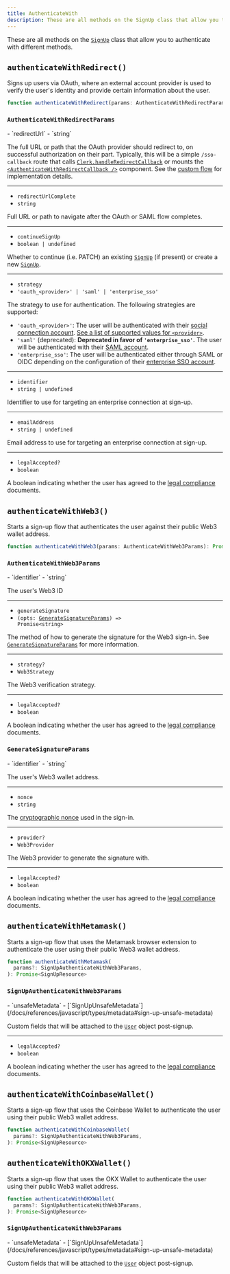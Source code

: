 ```yaml
---
title: AuthenticateWith
description: These are all methods on the SignUp class that allow you to authenticate with different methods.
---
```


These are all methods on the [`SignUp`][signup-ref] class that allow you to authenticate with different methods.

## `authenticateWithRedirect()`

Signs up users via OAuth, where an external account provider is used to verify the user's identity and provide certain information about the user.

```typescript
function authenticateWithRedirect(params: AuthenticateWithRedirectParams): Promise<void>
```

### `AuthenticateWithRedirectParams`

<Properties>
  - `redirectUrl`
  - `string`

  The full URL or path that the OAuth provider should redirect to, on successful authorization on their part. Typically, this will be a simple `/sso-callback` route that calls [`Clerk.handleRedirectCallback`](/docs/references/javascript/clerk/handle-navigation#handle-redirect-callback) or mounts the [`<AuthenticateWithRedirectCallback />`](/docs/components/control/authenticate-with-callback) component. See the [custom flow](/docs/custom-flows/oauth-connections) for implementation details.

  ---

  - `redirectUrlComplete`
  - `string`

  Full URL or path to navigate after the OAuth or SAML flow completes.

  ---

  - `continueSignUp`
  - `boolean | undefined`

  Whether to continue (i.e. PATCH) an existing [`SignUp`][signup-ref] (if present) or create a new [`SignUp`][signup-ref].

  ---

  - `strategy`
  - `'oauth_<provider>' | 'saml' | 'enterprise_sso'`

  The strategy to use for authentication. The following strategies are supported:

  - `'oauth_<provider>'`: The user will be authenticated with their [social connection account](/docs/authentication/social-connections/overview). [See a list of supported values for `<provider>`](/docs/references/javascript/types/oauth#o-auth-provider).
  - `'saml'` (deprecated): **Deprecated in favor of `'enterprise_sso'`.** The user will be authenticated with their [SAML account](/docs/authentication/enterprise-connections/overview#saml).
  - `'enterprise_sso'`: The user will be authenticated either through SAML or OIDC depending on the configuration of their [enterprise SSO account](/docs/authentication/enterprise-connections/overview).

  ---

  - `identifier`
  - `string | undefined`

  Identifier to use for targeting an enterprise connection at sign-up.

  ---

  - `emailAddress`
  - `string | undefined`

  Email address to use for targeting an enterprise connection at sign-up.

  ---

  - `legalAccepted?`
  - `boolean`

  A boolean indicating whether the user has agreed to the [legal compliance](/docs/authentication/configuration/legal-compliance) documents.
</Properties>

## `authenticateWithWeb3()`

Starts a sign-up flow that authenticates the user against their public Web3 wallet address.

```typescript
function authenticateWithWeb3(params: AuthenticateWithWeb3Params): Promise<SignUpResource>
```

### `AuthenticateWithWeb3Params`

<Properties>
  - `identifier`
  - `string`

  The user's Web3 ID

  ---

  - `generateSignature`
  - <code>(opts: [GenerateSignatureParams](#generate-signature-params)) => Promise\<string></code>

  The method of how to generate the signature for the Web3 sign-in. See [`GenerateSignatureParams`](#generate-signature-params) for more information.

  ---

  - `strategy?`
  - `Web3Strategy`

  The Web3 verification strategy.

  ---

  - `legalAccepted?`
  - `boolean`

  A boolean indicating whether the user has agreed to the [legal compliance](/docs/authentication/configuration/legal-compliance) documents.
</Properties>

### `GenerateSignatureParams`

<Properties>
  - `identifier`
  - `string`

  The user's Web3 wallet address.

  ---

  - `nonce`
  - `string`

  The [cryptographic nonce](https://en.wikipedia.org/wiki/Cryptographic_nonce) used in the sign-in.

  ---

  - `provider?`
  - `Web3Provider`

  The Web3 provider to generate the signature with.

  ---

  - `legalAccepted?`
  - `boolean`

  A boolean indicating whether the user has agreed to the [legal compliance](/docs/authentication/configuration/legal-compliance) documents.
</Properties>

## `authenticateWithMetamask()`

Starts a sign-up flow that uses the Metamask browser extension to authenticate the user using their public Web3 wallet address.

```typescript
function authenticateWithMetamask(
  params?: SignUpAuthenticateWithWeb3Params,
): Promise<SignUpResource>
```

### `SignUpAuthenticateWithWeb3Params`

<Properties>
  - `unsafeMetadata`
  - [`SignUpUnsafeMetadata`](/docs/references/javascript/types/metadata#sign-up-unsafe-metadata)

  Custom fields that will be attached to the [`User`](/docs/references/javascript/user/user) object post-signup.

  ---

  - `legalAccepted?`
  - `boolean`

  A boolean indicating whether the user has agreed to the [legal compliance](/docs/authentication/configuration/legal-compliance) documents.
</Properties>

## `authenticateWithCoinbaseWallet()`

Starts a sign-up flow that uses the Coinbase Wallet to authenticate the user using their public Web3 wallet address.

```typescript
function authenticateWithCoinbaseWallet(
  params?: SignUpAuthenticateWithWeb3Params,
): Promise<SignUpResource>
```

## `authenticateWithOKXWallet()`

Starts a sign-up flow that uses the OKX Wallet to authenticate the user using their public Web3 wallet address.

```typescript
function authenticateWithOKXWallet(
  params?: SignUpAuthenticateWithWeb3Params,
): Promise<SignUpResource>
```

### `SignUpAuthenticateWithWeb3Params`

<Properties>
  - `unsafeMetadata`
  - [`SignUpUnsafeMetadata`](/docs/references/javascript/types/metadata#sign-up-unsafe-metadata)

  Custom fields that will be attached to the [`User`](/docs/references/javascript/user/user) object post-signup.
</Properties>

[signup-ref]: /docs/references/javascript/sign-up/sign-up
